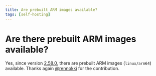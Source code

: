 ```yaml
---
title: Are prebuilt ARM images available?
tags: [self-hosting]
---
```


# Are there prebuilt ARM images available?

Yes, since version [2.58.0](https://github.com/langfuse/langfuse/releases/tag/v2.58.0), there are prebuilt ARM images (`linux/arm64`) available. Thanks again [@rennokki](https://github.com/rennokki) for the contribution.
